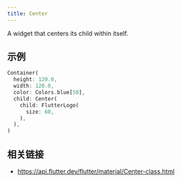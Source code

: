 ```yaml
---
title: Center
---
```


A widget that centers its child within itself.

## 示例

```dart liveslice=Center
Container(
  height: 120.0,
  width: 120.0,
  color: Colors.blue[50],
  child: Center(
    child: FlutterLogo(
      size: 60,
    ),
  ),
)
```

## 相关链接

- https://api.flutter.dev/flutter/material/Center-class.html
